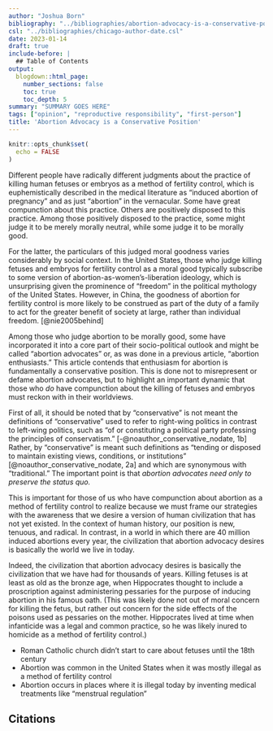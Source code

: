 ```yaml
---
author: "Joshua Born"
bibliography: "../bibliographies/abortion-advocacy-is-a-conservative-position.bib"
csl: "../bibliographies/chicago-author-date.csl"
date: 2023-01-14
draft: true
include-before: |
  ## Table of Contents
output:
  blogdown::html_page:
    number_sections: false
    toc: true
    toc_depth: 5
summary: "SUMMARY GOES HERE"
tags: ["opinion", "reproductive responsibility", "first-person"]
title: 'Abortion Advocacy is a Conservative Position'
---
```


```r
knitr::opts_chunk$set(
  echo = FALSE
)
```


Different people have radically different judgments about the practice of killing human fetuses or embryos as a method of fertility control, which is euphemistically described in the medical literature as "induced abortion of pregnancy" and as just "abortion" in the vernacular. Some have great compunction about this practice. Others are positively disposed to this practice. Among those positively disposed to the practice, some might judge it to be merely morally neutral, while some judge it to be morally good.

For the latter, the particulars of this judged moral goodness varies considerably by social context. In the United States, those who judge killing fetuses and embryos for fertility control as a moral good typically subscribe to some version of abortion-as-women's-liberation ideology, which is unsurprising given the prominence of "freedom" in the political mythology of the United States. However, in China, the goodness of abortion for fertility control is more likely to be construed as part of the duty of a family to act for the greater benefit of society at large, rather than individual freedom. [@nie2005behind]

Among those who judge abortion to be morally good, some have incorporated it into a core part of their socio-political outlook and might be called "abortion advocates" or, as was done in a previous article, "abortion enthusiasts." This article contends that enthusiasm for abortion is fundamentally a conservative position. This is done not to misrepresent or defame abortion advocates, but to highlight an important dynamic that those who _do_ have compunction about the killing of fetuses and embryos must reckon with in their worldviews.

First of all, it should be noted that by "conservative" is not meant the definitions of "conservative" used to refer to right-wing politics in contrast to left-wing politics, such as "of or constituting a political party professing the principles of conservatism." [-@noauthor_conservative_nodate, 1b] Rather, by "conservative" is meant such definitions as "tending or disposed to maintain existing views, conditions, or institutions" [@noauthor_conservative_nodate, 2a] and which are synonymous with "traditional." The important point is that _abortion advocates need only to preserve the status quo._

This is important for those of us who have compunction about abortion as a method of fertility control to realize because we must frame our strategies with the awareness that we desire a version of human civilization that has not yet existed. In the context of human history, our position is new, tenuous, and radical. In contrast, in a world in which there are 40 million induced abortions every year, the civilization that abortion advocacy desires is basically the world we live in today.

Indeed, the civilization that abortion advocacy desires is basically the civilization that we have had for thousands of years. Killing fetuses is at least as old as the bronze age, when Hippocrates thought to include a proscription against administering pessaries for the purpose of inducing abortion in his famous oath. (This was likely done not out of moral concern for killing the fetus, but rather out concern for the side effects of the poisons used as pessaries on the mother. Hippocrates lived at time when infanticide was a legal and common practice, so he was likely inured to homicide as a method of fertility control.)

* Roman Catholic church didn't start to care about fetuses until the 18th century
* Abortion was common in the United States when it was mostly illegal as a method of fertility control
* Abortion occurs in places where it is illegal today by inventing medical treatments like "menstrual regulation"



## Citations

::: {#refs}
:::

